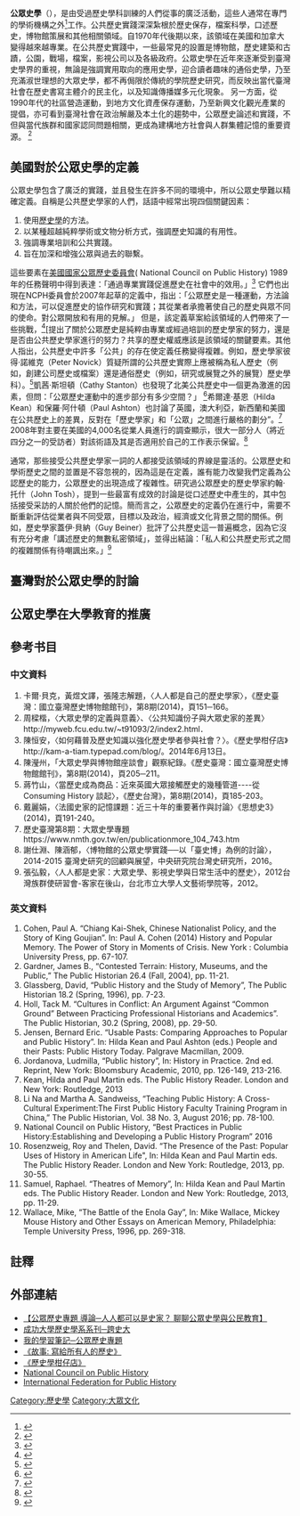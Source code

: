 {{Multiple issues|
{{Copy edit|time=2020-07-07T17:44:14+00:00}}
{{Tone|time=2020-07-07T17:44:14+00:00}}
{{Globalize|time=2020-07-07T17:44:14+00:00}}
}}
'''公眾史學'''（{{lang-en|public history}}），是由受過歷史學科訓練的人們從事的廣泛活動，這些人通常在專門的學術機構之外<ref>{{Cite book|title=The Pursuit of History.|last=John|first=Tosh,|publisher=|year=|isbn=|location=|pages=}}</ref>工作。公共歷史實踐深深紮根於歷史保存，檔案科學，口述歷史，博物館策展和其他相關領域。自1970年代後期以來，該領域在美國和加拿大變得越來越專業。在公共歷史實踐中，一些最常見的設置是博物館，歷史建築和古蹟，公園，戰場，檔案，影視公司以及各級政府。公眾史學在近年來逐漸受到臺灣史學界的重視，無論是強調實用取向的應用史學，迎合讀者趣味的通俗史學，乃至充滿淑世理想的大眾史學，都不再侷限於傳統的學院歷史研究，而反映出當代臺灣社會在歷史書寫主體介的民主化，以及知識傳播媒多元化現象。 另一方面，從1990年代的社區營造運動，到地方文化資產保存運動，乃至新興文化觀光產業的提倡，亦可看到臺灣社會在政治解嚴及本土化的趨勢中，公眾歷史論述和實踐，不但與當代族群和國家認同問題相關，更成為建構地方社會與人群集體記憶的重要資源。 <ref>{{Cite book|title=公眾史學與當代臺灣─國立臺灣師範大學台灣史研究所106-02課程大綱|last=張|first=隆志|publisher=|year=|isbn=|location=|pages=}}</ref>

== 美國對於公眾史學的定義 ==
公眾史學包含了廣泛的實踐，並且發生在許多不同的環境中，所以公眾史學難以精確定義。自稱是公共歷史學家的人們，話語中經常出現四個關鍵因素：

# 使用[[歷史學|歷史學]]的方法。
# 以某種超越純粹學術或文物分析方式，強調歷史知識的有用性。
# 強調專業培訓和公共實踐。
# 旨在加深和增強公眾與過去的聯繫。

這些要素在[[美國國家公眾歷史委員會|美國國家公眾歷史委員會]]( National Council on Public History) 1989年的任務聲明中得到表達：「通過專業實踐促進歷史在社會中的效用。」<ref>{{Cite journal|title=Reflections on an Idea: NCPH’s First Decade|author=Barbara J. Howe|url=|journal=The Public Historian, Vol. 11, No. 3 (Summer 1989), pp. 69–85|issue=|doi=|others=|year=|volume=|page=|pmid=}}</ref> 它們也出現在NCPH委員會於2007年起草的定義中，指出：「公眾歷史是一種運動，方法論和方法，可以促進歷史的協作研究和實踐；其從業者承擔著使自己的歷史與眾不同的使命。對公眾開放和有用的見解。」 但是，該定義草案給該領域的人們帶來了一些挑戰，<ref>{{Cite journal|title=""Public History Redux"|author=Public History News (September 2007)|url=|journal=|issue=|doi=|others=|year=|volume=|page=|pmid=}}</ref>[提出了關於公眾歷史是純粹由專業或經過培訓的歷史學家的努力，還是是否由公共歷史學家進行的努力？共享的歷史權威應該是該領域的關鍵要素。其他人指出，公共歷史中許多「公共」的存在使定義任務變得複雜。例如，歷史學家彼得·諾維克（Peter Novick）質疑所謂的公共歷史實際上應被稱為私人歷史（例如，創建公司歷史或檔案）還是通俗歷史（例如，研究或展覽之外的展覽）歷史學科）。<ref>{{Cite book|title=That Noble Dream: The "Objectivity Question" and the American Historical Profession (1988),|last=Novick|first=Peter|publisher=|year=|isbn=|location=|pages=510-21}}</ref>凱茜·斯坦頓（Cathy Stanton）也發現了北美公共歷史中一個更為激進的因素，但問：「公眾歷史運動中的進步部分有多少空間？」 <ref>{{Cite journal|title=The Lowell Experiment: Public History in a Postindustrial City(U. of Massachusetts Press, 2006)|year=2006|author=Cathy Stanton,|url=https://archive.org/details/lowellexperiment0000stan|journal=|issue=|doi=|others=|volume=|page=|pmid=}}</ref>希爾達·基恩（Hilda Kean）和保羅·阿什頓（Paul Ashton）也討論了英國，澳大利亞，新西蘭和美國在公共歷史上的差異，反對在「歷史學家」和「公眾」之間進行嚴格的劃分”。<ref>{{Cite book|title=People and their Pasts: Public History Today|last=Hilda Kean|first=Paul Ashton and|publisher=|year=|isbn=|location=|pages=}}</ref> 2008年對主要在美國的4,000名從業人員進行的調查顯示，很大一部分人（將近四分之一的受訪者）對該術語及其是否適用於自己的工作表示保留。<ref>{{Cite book|title=A Picture of Public History: Preliminary Results from the 2008 Survey of Public History|last=Robert B. Townsend|first=John Dichtl|publisher=|year=|isbn=|location=|pages=}}</ref>

通常，那些接受公共歷史學家一詞的人都接受該領域的界線是靈活的。公眾歷史和學術歷史之間的並置是不容忽視的，因為這是在定義，誰有能力改變我們定義為公認歷史的能力，公眾歷史的出現造成了複雜性。研究過公眾歷史的歷史學家約翰·托什（John Tosh），提到一些最富有成效的討論是從口述歷史中產生的，其中包括接受采訪的人關於他們的記憶。簡而言之，公眾歷史的定義仍在進行中，需要不斷重新評估從業者與不同受眾，目標以及政治，經濟或文化背景之間的關係。例如，歷史學家蓋伊·貝納（Guy Beiner）批評了公共歷史這一普遍概念，因為它沒有充分考慮「講述歷史的無數私密領域」，並得出結論：「私人和公共歷史形式之間的複雜關係有待嘲諷出來。」<ref>{{Cite book|title=Forgetful Remembrance: Social Forgetting and Vernacular Historiography of a Rebellion in Ulster (Oxford University Press, 2018)|last=Beiner|first=Guy|publisher=|year=|isbn=|location=|pages=}}</ref>

== 臺灣對於公眾史學的討論 ==
{{cn|在臺灣，對於許多人而言，歷史就是一門艱澀難懂的學問，但其實歷史的書寫權，在古代大多都掌握在統治者的手中。一直到今天教育部頒定的歷史課綱，其實也是一種國家主導歷史教學與書寫走向的方式，當然相對於過去西方的教會的神意史觀，以及中國的官修正史，已經有彈性許多。}}

{{cn|不過隨著時間的流轉，知識和教育隨著印刷術逐漸的普及，經過各時代的改革，終於才有言論跟出版自由的社會，為公民社會建立了基礎。}}

{{cn|臺灣對於公眾史學的討論會追溯自1931年，美國歷史學家卡爾．貝克（Carl L. Becker , 1931-1945）提出了，「每個人都是他自己的史家」這個概念，貝克認為，當我們在做平時的記憶、分析事物，最後提出解決方法的過程，其實就是一種建構歷史的過程，其實每個人都有書寫歷史跟建構歷史的能力。因此，歷史除了有日常事務的實用性，更能拓展並豐富生活世界。所以一切活著的歷史，都可以是當代史，光靠記憶的圖像，是無法完全真實而完整的，而重建史實的過程，其實也需要一點點的想像力，並與個人的利益、渴望跟情感需求相關聯。}}

{{cn|最後，貝克提到歷史學者之所以不一樣，在於歷史學者肩負了留存以及傳遞社會記憶的任務，歷史事實畢竟不是冰冷、堅硬的東西，歷史敘事必須包含著事實還有詮釋，並需要運用文學技藝加以呈現。「真正說話的不是未加甄別的事實，而是史家具觀察力的心靈。」這是貝克對歷史學家非常重要的提醒。他強調歷史研究與時代社會、民眾生活連結的重要性，因為「死氣沉沉無人閱讀的歷史作品，對世界不會產生任何作用。」在這場演講之後，Public History，也就是公眾史學，或者稱作大眾史學，開始逐漸發展了起來。}}

{{cn|在此基礎下，公眾史學(Public History)就有各家不同觀點的詮釋。}}

{{cn|師大的周樑楷老師就認為大眾史學有三個面向：大眾的歷史、歷史是寫給大眾的、歷史是由大眾來書寫的。}}

{{cn|而臺北市立大學的張弘毅老師，則進一步指出：「人人都是史家、大家來寫歷史、村史或是都會史，不但能讓大眾、特別是少數者及弱勢者擁有為自己發聲的機會，有助於建構「文化記憶」，激發人們對於自身歷史的自覺，提昇人們的歷史認同、歷史意識，更可在全球化時代多樣性、多元文化趨勢中，建構具有主體性之在地文化，編織共同的記憶。」}}

{{cn|簡單來說，公眾史學是眾人，也就是公民是可以透過多元、多途徑跟多工具來書寫歷史，進而產生對在地的認同還有共同記憶，藉由博物館、電影、網站、Youtube等公共領域的平臺，或是用寫村史的行動，帶動社區營造，凝聚社區認同，讓人們藉由更加認識歷史，貼近歷史的過程，使自身瞭解自己在公民社會的角色，進而提升公民參與跟公民素養的目的，這就是公眾史學的功能。}}

{{cn|香港的梁元生老師，也指出公眾史學對於當代社會有三個意義：}}

{{cn|1、是應用的歷史，為社會提供資源和解決問題的史學。}}

{{cn|2、是大多數人的，是人民和群眾的歷史。}}

{{cn|3、是史家處於對公共事務和集體利益的關注所做的歷史研究。}}

{{cn|而中央研究院的張隆志老師，更進一步提出公眾史學也包含「公共史學」的概念，}}

{{cn|「公共史學」的意義是：}}

{{cn|「歷史應牽涉到當代知識的民主化、學院研究的公共化，以及提升公民歷史素養等方面的工作，主要在於思考歷史知識如何有助於民主社會的發展與公共領域的實踐。」}}

{{cn|成大歷史系的陳恆安老師提到：「公眾史學雖然有承認與尊重多元的特質，並不代表必須撤守學術歷史所發展出來的原則。學術原則仍值得參考。只不過，未來的歷史知識不會再以宣示、背書與撰述美好未來的許諾形式出現，而是不斷的相互撞擊、激發對話進而產生各種意見。」}}

{{cn|因此，在這個基礎上，公眾歷史其實具有強烈的啟蒙色彩，只是這個啟蒙並沒有偉大的救星，而是讓每個人都有機會參與的 「正在創造的歷史」。}}

{{cn|簡而言之，公眾史學除了是希望讓歷史通俗化外，更希望藉由是讓公民參與歷史的對話，展現出公民堅持自由民主、參與社會以及多元認同的價值。讓歷史學科不再只是背年代的考試科目，而讓大家能夠更加有民主素養、更能多元思考的對話學科。}}

== 公眾史學在大學教育的推廣 ==
{{cn|目前在公眾史學的教育上面，除了國立嘉義大學於2013年設立應用史學系外，}}

{{cn|國立成功大學歷史學系與國立臺灣師範大學歷史學系和臺灣史研究所也相繼開設大眾史學或公眾史學課程與協作計畫。}}

{{cn|2010年，國立成功大學歷史學系成立系刊《跨史大》，為臺灣第一個以公眾歷史與歷史通俗化為特色的歷史系系刊。}}

{{cn|2020年，國立成功大學歷史學系《史穗》研究生期刊與我的學習筆記頻道合作公眾歷史專題，為臺灣第一個歷史學系研究生與業界合作之新媒體協作計畫。}}

== 參考书目 ==
===中文資料===
# 卡爾‧貝克，黃煜文譯，張隆志解題，〈人人都是自己的歷史學家〉，《歷史臺灣：國立臺灣歷史博物館館刊》，第8期(2014)，頁151─166。
# 周樑楷，〈大眾史學的定義與意義〉、〈公共知識份子與大眾史家的差異〉<nowiki>http://myweb.fcu.edu.tw/~t91093/2/index2.html．</nowiki>
# 陳恒安，〈如何藉普及歷史知識以強化歷史學者參與社會？〉。《歷史學柑仔店》<nowiki>http://kam-a-tiam.typepad.com/blog/。2014年6月13日。</nowiki>
# 陳瀅州，「大眾史學與博物館座談會」觀察紀錄。《歷史臺灣：國立臺灣歷史博物館館刊》，第8期(2014)，頁205─211。
# 蔣竹山，〈當歷史成為商品：近來英國大眾接觸歷史的幾種管道----從Consuming History 談起〉，《歷史台灣》，第8期(2014)，頁185-203。
# 戴麗娟，〈法國史家的記憶課題：近三十年的重要著作與討論〉《思想史3》 (2014)，頁191-240。
# 歷史臺灣第8期：大眾史學專題 <nowiki>https://www.nmth.gov.tw/en/publicationmore_104_743.htm</nowiki> 
# 謝仕淵、陳涵郁，〈博物館的公眾史學實踐──以「臺史博」為例的討論〉，2014-2015 臺灣史研究的回顧與展望，中央研究院台灣史研究所，2016。
# 張弘毅，〈人人都是史家：大眾史學、影視史學與日常生活中的歷史〉，2012台灣族群使研習會-客家在後山，台北市立大學人文藝術學院等，2012。

===英文資料===
# Cohen, Paul A. “Chiang Kai-Shek, Chinese Nationalist Policy, and the Story of King Goujian”. In: Paul A. Cohen (2014) History and Popular Memory. The Power of Story in Moments of Crisis. New York : Columbia University Press, pp. 67-107.
# Gardner, James B., “Contested Terrain: History, Museums, and the Public,” The Public Historian 26.4 (Fall, 2004), pp. 11-21.
# Glassberg, David, “Public History and the Study of Memory”, The Public Historian 18.2 (Spring, 1996), pp. 7-23.
# Holl, Tack M. “Cultures in Conflict: An Argument Against “Common Ground” Between Practicing Professional Historians and Academics”. The Public Historian, 30.2 (Spring, 2008), pp. 29-50.
# Jensen, Bernard Eric. “Usable Pasts: Comparing Approaches to Popular and Public History”. In: Hilda Kean and Paul Ashton (eds.) People and their Pasts: Public History Today. Palgrave Macmillan, 2009.
# Jordanova, Ludmilla, “Public history”, In: History in Practice. 2nd ed. Reprint, New York: Bloomsbury Academic, 2010, pp. 126-149, 213-216.
# Kean, Hilda and Paul Martin eds. The Public History Reader. London and New York: Routledge, 2013
# Li Na and Martha A. Sandweiss, “Teaching Public History: A Cross-Cultural Experiment:The First Public History Faculty Training Program in China,” The Public Historian, Vol. 38 No. 3, August 2016; pp. 78-100.
# National Council on Public History, “Best Practices in Public History:Establishing and Developing a Public History Program” 2016
# Rosenzweig, Roy and Thelen, David. “The Presence of the Past: Popular Uses of History in American Life", In: Hilda Kean and Paul Martin eds. The Public History Reader. London and New York: Routledge, 2013, pp. 30-55.
# Samuel, Raphael. “Theatres of Memory”, In: Hilda Kean and Paul Martin eds. The Public History Reader. London and New York: Routledge, 2013, pp. 11-29.
# Wallace, Mike, “The Battle of the Enola Gay”, In: Mike Wallace, Mickey Mouse History and Other Essays on American Memory, Philadelphia: Temple University Press, 1996, pp. 269-318.

== 註釋 ==
{{reflist}}

== 外部連結 ==
* [https://www.facebook.com/Shihsui/posts/135292588108622 【公眾歷史專題 導論─人人都可以是史家？ 聊聊公眾史學與公民教育】]
* [https://www.facebook.com/pg/nckukuastar/posts/?ref=page_internal 成功大學歷史學系系刊─跨史大]
* [https://www.youtube.com/watch?v=libJsWWcuX8&list=PLKb6IOcCg4sl8Uh2EvdrBTLXiN1X8XUpf 我的學習筆記─公眾歷史專題]
* [http://gushi.tw/ 《故事: 寫給所有人的歷史》] {{Wayback|url=http://gushi.tw/ |date=20190810213726 }}
* [http://kam-a-tiam.typepad.com/blog/ 《歷史學柑仔店》] {{Wayback|url=http://kam-a-tiam.typepad.com/blog/ |date=20201114125348 }}
* [http://ncph.org/publications-resources/publications/the-public-historian/ National Council on Public History] {{Wayback|url=http://ncph.org/publications-resources/publications/the-public-historian/ |date=20170622014039 }}
* [https://ifph.hypotheses.org/ International Federation for Public History] {{Wayback|url=https://ifph.hypotheses.org/ |date=20201208203132 }}

[[Category:歷史學|Category:歷史學]]
[[Category:大眾文化|Category:大眾文化]]